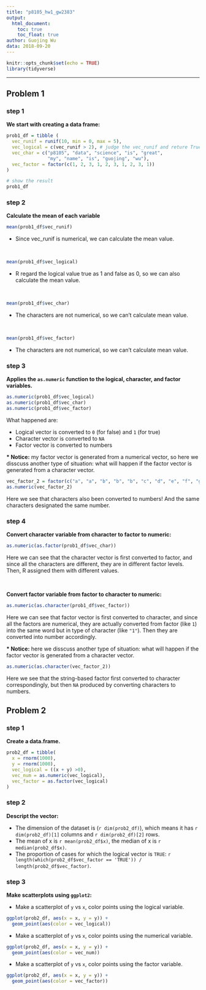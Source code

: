 ```yaml
---
title: "p8105_hw1_gw2383"
output:
  html_document:
    toc: true
    toc_float: true
author: Guojing Wu
data: 2018-09-20
---
```


```r
knitr::opts_chunk$set(echo = TRUE)
library(tidyverse)
```

***

## Problem 1

### step 1

**We start with creating a data frame:**

```r
prob1_df = tibble (
  vec_runif = runif(10, min = 0, max = 5), 
  vec_logical = c(vec_runif > 2), # judge the vec_runif and reture True or False
  vec_char = c("p8105", "data", "science", "is", "great", 
               "my", "name", "is", "guojing", "wu"), 
  vec_factor = factor(c(1, 2, 3, 1, 2, 3, 1, 2, 3, 1))
)

# show the result
prob1_df
```

### step 2

**Calculate the mean of each variable**

```r
mean(prob1_df$vec_runif)
```  
* Since vec_runif is numerical, we can calculate the mean value.

<br/>

```r
mean(prob1_df$vec_logical)
```
* R regard the logical value true as 1 and false as 0, so we can also calculate the mean value.

<br/>

```r
mean(prob1_df$vec_char)
```
* The characters are not numerical, so we can't calculate mean value.

<br/>

```r
mean(prob1_df$vec_factor)
```
* The characters are not numerical, so we can't calculate mean value.

### step 3

**Applies the `as.numeric` function to the logical, character, and factor variables.**

```r
as.numeric(prob1_df$vec_logical)
as.numeric(prob1_df$vec_char)
as.numeric(prob1_df$vec_factor)
```

What happened are:  

  * Logical vector is converted to `0` (for false) and `1` (for true)  
  * Character vector is converted to `NA`  
  * Factor vector is converted to numbers
  
**\* Notice:** my factor vector is generated from a numerical vector, so here we disscuss another type of situation: what will happen if the factor vector is generated from a character vector.

```r
vec_factor_2 = factor(c("a", "a", "b", "b", "b", "c", "d", "e", "f", "g"))
as.numeric(vec_factor_2)
```

Here we see that characters also been converted to numbers! And the same characters designated the same number.

### step 4

**Convert character variable from character to factor to numeric:**

```r
as.numeric(as.factor(prob1_df$vec_char))
```

Here we can see that the character vector is first converted to factor, and since all the characters are different, they are in different factor levels.  
Then, R assigned them with different values.

<br/>

**Convert factor variable from factor to character to numeric:**

```r
as.numeric(as.character(prob1_df$vec_factor))
```

Here we can see that factor vector is first converted to character, and since all the factors are numerical, they are actually converted from factor (like `1`) into the same word but in type of character (like `"1"`). Then they are converted into number accordingly.

**\* Notice:** here we disscuss another type of situation: what will happen if the factor vector is generated from a character vector.

```r
as.numeric(as.character(vec_factor_2))
```

Here we see that the string-based factor first converted to character correspondingly, but then `NA` produced by converting characters to numbers.

## Problem 2

### step 1

**Create a data.frame.**

```r
prob2_df = tibble(
  x = rnorm(1000), 
  y = rnorm(1000), 
  vec_logical = ((x + y) >0), 
  vec_num = as.numeric(vec_logical), 
  vec_factor = as.factor(vec_logical)
)
```

### step 2

**Descript the vector:   **

* The dimension of the dataset is (`r dim(prob2_df)`), which means it has `r dim(prob2_df)[1]` columns and `r dim(prob2_df)[2]` rows.  
* The mean of x is `r mean(prob2_df$x)`, the median of x is `r median(prob2_df$x)`.
* The proportion of cases for which the logical vector is `TRUE`: `r length(which(prob2_df$vec_factor == 'TRUE')) / length(prob2_df$vec_factor)`.

### step 3

**Make scatterplots using `ggplot2`:**

* Make a scatterplot of `y` vs `x`, color points using the logical variable.

```r
ggplot(prob2_df, aes(x = x, y = y)) + 
  geom_point(aes(color = vec_logical))
```

* Make a scatterplot of `y` vs `x`, color points using the numerical variable.

```r
ggplot(prob2_df, aes(x = x, y = y)) + 
  geom_point(aes(color = vec_num))
```

* Make a scatterplot of `y` vs `x`, color points using the factor variable.

```r
ggplot(prob2_df, aes(x = x, y = y)) + 
  geom_point(aes(color = vec_factor))
```